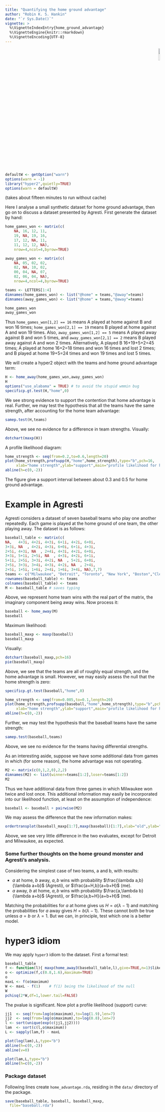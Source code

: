 ```yaml
---
title: "Quantifying the home ground advantage"
author: "Robin K. S. Hankin"
date: "`r Sys.Date()`"
vignette: >
  %\VignetteIndexEntry{home_ground_advantage}
  %\VignetteEngine{knitr::rmarkdown}
  %\VignetteEncoding{UTF-8}
---
```


<p style="text-align: right;">
![](`r system.file("help/figures/hyper2.png", package = "hyper2")`){width=10%}
</p>


```r
defaultW <- getOption("warn") 
options(warn = -1) 
library("hyper2",quietly=TRUE)
options(warn = defaultW)
```


(takes about fifteen minutes to run without cache)

Here I analyse a small synthetic dataset for home ground advantage,
then go on to discuss a dataset presented by Agresti.  First generate
the dataset by hand:

```r
home_games_won <- matrix(c(
    NA, 16, 12, 11,
    19, NA, 19, 16,
    17, 12, NA, 11,
    11, 12, 12, NA),
    nrow=4,ncol=4,byrow=TRUE)

away_games_won <- matrix(c(
    NA, 05, 02, 02,
    02, NA, 10, 02,
    00, 04, NA, 07,
    02, 06, 04, NA),
    nrow=4,ncol=4,byrow=TRUE)

teams <- LETTERS[1:4]
dimnames(home_games_won) <- list("@home" = teams,"@away"=teams)
dimnames(away_games_won) <- list("@home" = teams,"@away"=teams)

home_games_won
away_games_won
```

Thus `home_games_won[1,2] == 16` means A played at home against B and
won 16 times; `home_games_won[2,1] == 19` means B played at home
against A and won 19 times.  Also, `away_games_won[1,2] == 5` means A
played away against B and won 5 times, and `away_games_won[2,1] == 2`
means B played away against A and won 2 times.  Alternatively, A
played B 16+19+5+2=45 times; A played at home 16+2=18 times and won 16
times and lost 2 times; and B played at home 19+5=24 times and won 19
times and lost 5 times.

We will create a hyper2 object with the teams and home ground advantage term:

```r
H <- home_away(home_games_won,away_games_won)
H
options("use_alabama" = TRUE) # to avoid the stupid wmmin bug
specificp.gt.test(H,"home",0)
```

We see strong evidence to support the contention that home advantage
is real.  Further, we may test the hypothesis that all the teams have
the same strength, after accounting for the home team advantage:

```r
samep.test(H,teams)
```

Above, we see no evidence for a difference in team strengths.  Visually:

```r
dotchart(maxp(H))
```

A profile likelihood diagram:

```r
home_strength <- seq(from=0.2,to=0.6,length=20)
plot(home_strength,profsupp(H,"home",home_strength),type="b",pch=16,
     xlab="home strength",ylab="support",main="profile likelihood for home advantage")
abline(h=c(0,-2))
```

The figure give a support interval between about 0.3 and 0.5 for home
ground advantage.


# Example in Agresti

Agresti considers a dataset of seven baseball teams who play one
another repeatedly.  Each game is played at the home ground of one
team, the other playing away.  The dataset is as follows:

```r
baseball_table <- matrix(c(
NA,   4+3i, 4+2i, 4+3i, 6+1i, 4+2i, 6+0i,
3+3i, NA  , 4+2i, 4+3i, 6+0i, 6+1i, 4+3i,
2+5i, 4+3i, NA  , 2+4i, 4+3i, 4+2i, 6+0i,
3+3i, 5+1i, 2+5i, NA  , 4+3i, 4+2i, 6+1i,
5+1i, 2+5i, 3+3i, 4+2i, NA  , 5+2i, 6+0i,
2+5i, 3+3i, 3+4i, 4+3i, 4+2i, NA  , 2+4i,
2+5i, 1+5i, 1+6i, 2+4i, 1+6i, 3+4i, NA),7,7)
teams <- c("Milwaukee", "Detroit", "Toronto", "New York", "Boston","Cleveland","Baltimore")
rownames(baseball_table) <- teams
colnames(baseball_table) <- teams
M <- baseball_table # saves typing
```

Above, we represent home team wins with the real part of the matrix,
the imaginary component being away wins.  Now process it:

```r
baseball <- home_away(M)
baseball
```

Maximum likelihood:

```r
baseball_maxp <- maxp(baseball)
baseball_maxp
```

Visually:

```r
dotchart(baseball_maxp,pch=16)
pie(baseball_maxp)
```

Above, we see that the teams are all of roughly equal strength, and
the home advantage is small.  However, we may easily assess the null
that the home strength is zero:

```r
specificp.gt.test(baseball,"home",0)
```

```r
home_strength <- seq(from=0.005,to=0.1,length=20)
plot(home_strength,profsupp(baseball,"home",home_strength),type="b",pch=16,
     xlab="home strength",ylab="support",main="profile likelihood for home advantage")
abline(h=c(0,-2))
```

Further, we may test the hypothesis that the baseball teams have the same strength:

```r
samep.test(baseball,teams)
```

Above, we see no evidence for the teams having differential strengths.

As an interesting aside, suppose we have some additional data from
games in which (for some reason), the home advantage was not
operating.  

```r
M2 <- matrix(c(0,1,2,0),2,2)
dimnames(M2) <- list(winner=teams[1:2],loser=teams[1:2])
M2
```

Thus we have additional data from three games in which Milwaukee won
twice and lost once.  This additional information may easily be
incorporated into our likelihood function, at least on the assumption
of independence:

```r
baseball <- baseball + pairwise(M2)
```

We may assess the difference that the new information makes:

```r
ordertransplot(baseball_maxp[1:7],maxp(baseball)[1:7],xlab="old",ylab="new",plotlims=c(0.1,0.16))
```

Above, we see very little difference in the two evaluates, except for
Detroit and Milwaukee, as expected.
    
### Some further thoughts on the home ground monster and Agresti's analysis.

Considering the simplest case of two teams, a and b, with results:

* $a$ at home, $b$ away, $a,b$ wins with probability $\frac{\lambda a,b}{\lambda a+b}$ (Agresti), or $\frac{a+H,b}{a+b+H}$ (me). 
* $a$ away, $b$ at home, $a,b$ wins with probability $\frac{a,\lambda b}{\lambda a+b}$ (Agresti), or $\frac{a,b+H}{a+b+H}$ (me).

Matching the probabilities for $a$ at home gives us $H=a(\lambda-1)$
and matching the probabilities for $a$ away gives $H=b(\lambda-1)$.
These cannot both be true unless $a=b$ or $\lambda=1$.  But we can, in
principle, test which one is a better model.


# hyper3 idiom

We may apply `hyper3` idiom to the dataset. First a formal test:

```r
baseball_table
f <- function(l){ maxp(home_away3(baseball_table,l),give=TRUE,n=1)$likes}
o <- optimize(f,c(0.8,1.6),maximum=TRUE)
o
maxL <- f(o$maximum)
W <- maxL - f(1)    # f(1) being the likelihood of the null
W
pchisq(2*W,df=1,lower.tail=FALSE)
```

The pvalue is significant.  Now plot a profile likelihood (support)
curve:

```r
jj1  <- seq(from=log(o$maximum),to=log(1.9),len=7)
jj2  <- seq(from=log(o$maximum),to=log(0.8),len=7)
l <- sort(unique(exp(c(jj1,jj2))))
lam  <- sort(c(l,o$maximum))
L <- sapply(lam,f) - maxL
```

```r
plot(log(lam),L,type="b")
abline(h=c(0,-2))
abline(v=0)

plot(lam,L,type="b")
abline(h=c(0,-2))
```



### Package dataset {-}

Following lines create `home_advantage.rda`, residing in the `data/`
directory of the package.

```r
save(baseball_table, baseball, baseball_maxp, 
  file="baseball.rda")
```

